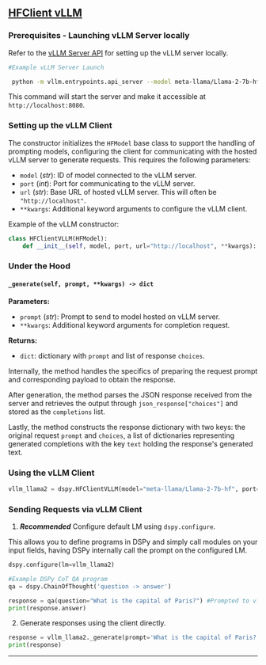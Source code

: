 
## [HFClient vLLM](https://github.com/vllm-project/vllm)

### Prerequisites - Launching vLLM Server locally

Refer to the [vLLM Server API](/docs/deep-dive/language_model_clients/local_models/HFClientVLLM) for setting up the vLLM server locally.

```bash
#Example vLLM Server Launch

 python -m vllm.entrypoints.api_server --model meta-llama/Llama-2-7b-hf --port 8080
```

This command will start the server and make it accessible at `http://localhost:8080`.


### Setting up the vLLM Client

The constructor initializes the `HFModel` base class to support the handling of prompting models, configuring the client for communicating with the hosted vLLM server to generate requests. This requires the following parameters:

- `model` (_str_): ID of model connected to the vLLM server.
- `port` (_int_): Port for communicating to the vLLM server. 
- `url` (_str_): Base URL of hosted vLLM server. This will often be `"http://localhost"`.
- `**kwargs`: Additional keyword arguments to configure the vLLM client.

Example of the vLLM constructor:

```python
class HFClientVLLM(HFModel):
    def __init__(self, model, port, url="http://localhost", **kwargs):
```

### Under the Hood

#### `_generate(self, prompt, **kwargs) -> dict`

**Parameters:**
- `prompt` (_str_): Prompt to send to model hosted on vLLM server.
- `**kwargs`: Additional keyword arguments for completion request.

**Returns:**
- `dict`: dictionary with `prompt` and list of response `choices`.

Internally, the method handles the specifics of preparing the request prompt and corresponding payload to obtain the response. 

After generation, the method parses the JSON response received from the server and retrieves the output through `json_response["choices"]` and stored as the `completions` list.

Lastly, the method constructs the response dictionary with two keys: the original request `prompt` and `choices`, a list of dictionaries representing generated completions with the key `text` holding the response's generated text.

### Using the vLLM Client

```python
vllm_llama2 = dspy.HFClientVLLM(model="meta-llama/Llama-2-7b-hf", port=8080, url="http://localhost")
```

### Sending Requests via vLLM Client

1) _**Recommended**_ Configure default LM using `dspy.configure`.

This allows you to define programs in DSPy and simply call modules on your input fields, having DSPy internally call the prompt on the configured LM.

```python
dspy.configure(lm=vllm_llama2)

#Example DSPy CoT QA program
qa = dspy.ChainOfThought('question -> answer')

response = qa(question="What is the capital of Paris?") #Prompted to vllm_llama2
print(response.answer)
```

2) Generate responses using the client directly.

```python
response = vllm_llama2._generate(prompt='What is the capital of Paris?')
print(response)
```

***

<AuthorDetails name="Arnav Singhvi"/>